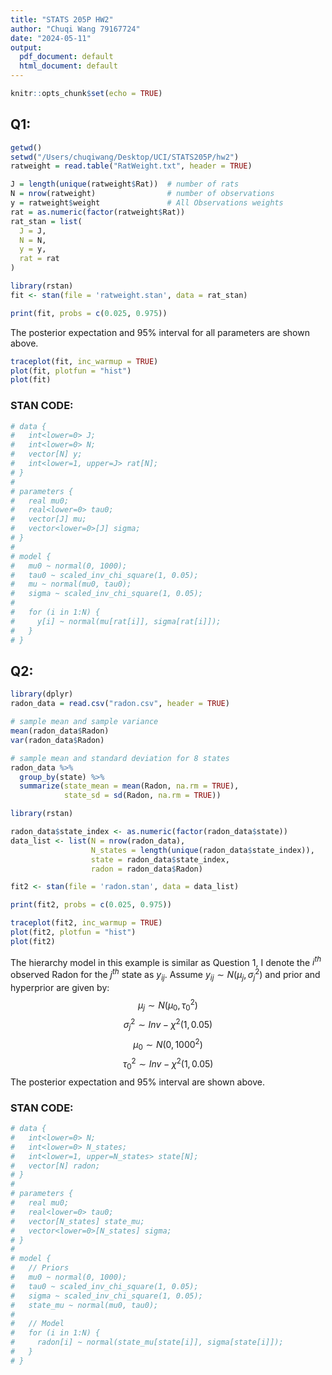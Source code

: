 ```yaml
---
title: "STATS 205P HW2"
author: "Chuqi Wang 79167724"
date: "2024-05-11"
output:
  pdf_document: default
  html_document: default
---
```


```r
knitr::opts_chunk$set(echo = TRUE)
```

## Q1:
```r
getwd()
setwd("/Users/chuqiwang/Desktop/UCI/STATS205P/hw2")
ratweight = read.table("RatWeight.txt", header = TRUE)
```
```r
J = length(unique(ratweight$Rat))  # number of rats
N = nrow(ratweight)                # number of observations
y = ratweight$weight               # All Observations weights
rat = as.numeric(factor(ratweight$Rat))
rat_stan = list(
  J = J,
  N = N,
  y = y,
  rat = rat
)
```

```r
library(rstan)
fit <- stan(file = 'ratweight.stan', data = rat_stan)
```

```r
print(fit, probs = c(0.025, 0.975)) 
```

The posterior expectation and 95\% interval for all parameters are shown above.

```r
traceplot(fit, inc_warmup = TRUE)
plot(fit, plotfun = "hist")
plot(fit)
```

### STAN CODE:
```r
# data {
#   int<lower=0> J;
#   int<lower=0> N;
#   vector[N] y;
#   int<lower=1, upper=J> rat[N];
# }
# 
# parameters {
#   real mu0;
#   real<lower=0> tau0;
#   vector[J] mu;
#   vector<lower=0>[J] sigma;
# }
# 
# model {
#   mu0 ~ normal(0, 1000);
#   tau0 ~ scaled_inv_chi_square(1, 0.05);
#   mu ~ normal(mu0, tau0);
#   sigma ~ scaled_inv_chi_square(1, 0.05);
#   
#   for (i in 1:N) {
#     y[i] ~ normal(mu[rat[i]], sigma[rat[i]]);
#   }
# }
```



## Q2:
```r
library(dplyr)
radon_data = read.csv("radon.csv", header = TRUE)
```

```r
# sample mean and sample variance
mean(radon_data$Radon)
var(radon_data$Radon)
```
```r
# sample mean and standard deviation for 8 states
radon_data %>%
  group_by(state) %>%
  summarize(state_mean = mean(Radon, na.rm = TRUE),
            state_sd = sd(Radon, na.rm = TRUE))
```

```r
library(rstan)

radon_data$state_index <- as.numeric(factor(radon_data$state))
data_list <- list(N = nrow(radon_data),
                  N_states = length(unique(radon_data$state_index)),
                  state = radon_data$state_index,
                  radon = radon_data$Radon)

fit2 <- stan(file = 'radon.stan', data = data_list)
```

```r
print(fit2, probs = c(0.025, 0.975))
```
```r
traceplot(fit2, inc_warmup = TRUE)
plot(fit2, plotfun = "hist")
plot(fit2)
```

The hierarchy model in this example is similar as Question 1, I denote the $i^{th}$ observed Radon for the $j^{th}$ state as $y_{ij}$. Assume $y_{ij}\sim N(\mu_j,\sigma^2_j)$ and prior and hyperprior are given by:
$$\mu_j\sim N(\mu_0,\tau^2_0)$$
$$\sigma^2_j\sim Inv-\chi^2(1, 0.05)$$
$$\mu_0\sim N(0, 1000^2)$$
$$\tau^2_0\sim Inv-\chi^2(1, 0.05)$$
The posterior expectation and 95\% interval are shown above.

### STAN CODE:
```r
# data {
#   int<lower=0> N;
#   int<lower=0> N_states;
#   int<lower=1, upper=N_states> state[N];
#   vector[N] radon;
# }
# 
# parameters {
#   real mu0;                        
#   real<lower=0> tau0;
#   vector[N_states] state_mu; 
#   vector<lower=0>[N_states] sigma;  
# }
# 
# model {
#   // Priors
#   mu0 ~ normal(0, 1000);
#   tau0 ~ scaled_inv_chi_square(1, 0.05);
#   sigma ~ scaled_inv_chi_square(1, 0.05);
#   state_mu ~ normal(mu0, tau0);
#   
#   // Model
#   for (i in 1:N) {
#     radon[i] ~ normal(state_mu[state[i]], sigma[state[i]]);
#   }
# }
```





